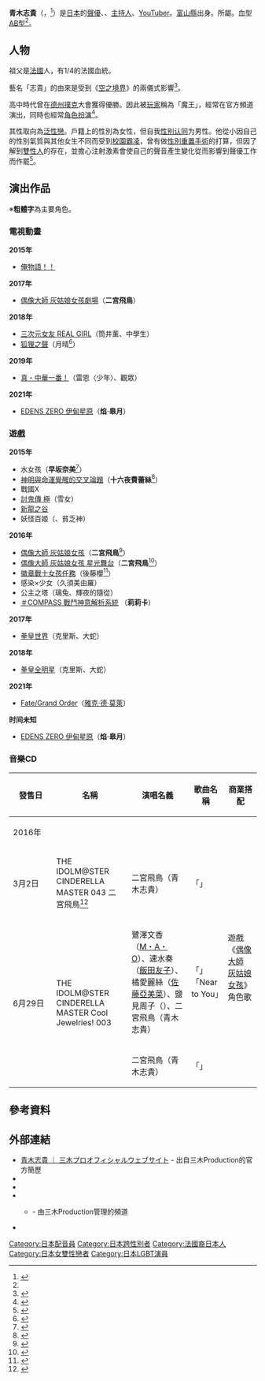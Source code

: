 {{配音員
|姓名 = 青木志貴
|類型 = 
|圖片 = 
|圖片尺寸 = 
|圖片簡介 = 
|原名 = 
|外文名 = 青木志貴
|外文 = 日文
|羅馬拼音 = Aoki Shiki
|英文名 = 
|暱稱 = 魔王<ref name="mikipro" />、eerie<ref name="mikipro" />、志貴君（しきくん）<ref>{{Cite web|url=http://archive.is/s0VDT|title=デレラジ☆ 第25回|publisher={{Tsl|ja|HiBiKi Radio Station}}|accessdate=2017-02-21}}（2016年10月19日時點的[[archive.is|archive.is]]）</ref>、Johann（ヨハン）<ref>{{Cite tweet|author={{Tsl|ja|篠崎高志}}|user=takashi0615|number=1107500167194828800|title=パーソナリティは一ノ瀬志希役の藍原ことみさん、二宮飛鳥役の青木志貴さん、脇山珠美役の嘉山未紗さん、上条春菜役の長島光那さん。トミーヨハンジョンロンです。|date=2019-03-18|accessdate=2019-03-27}}</ref>
|其他藝名 = 
|國籍 =
|民族 =
|籍貫 = 
|出生地= {{JPN}}・[[富山縣|富山縣]]
|生年= 1990
|生月= 1
|生日= 14
|歿年= 
|歿月= 
|歿日= 
|逝世日期 = 
|逝世地點 = 
|職業 = 
|三圍 = 
|教育程度 = 
|宗教信仰 =
|配偶 = 
|兒女 = 
|父母 = 
|出身地 = 
|出道作 = 
|代表作 = 
|活動時期 = 
|活躍年代 = 
|唱片公司 =
|所屬 = {{Tsl|ja|三木プロダクション|三木Production}}
|網站 = 
|相關團體 =
|module= {{Japanese|embed=yes|japanese=青木 志貴|kana=あおき しき|romaji=Aoki Shiki}}
}}
{{Infobox YouTube personality
| name                 = 青木志貴
| channel_display_name = 青木志貴
| channel_url          = UCiuLASWSIhHSg6ErBO_daGw
| years_active         = 2018年11月20日 -
| genre                = 
| subscribers          = 13.7萬人
| views                = 12,298,119次
| catchphrase(s)       = HELLO WORLD
| silver_button        = yes
| silver_year          = 2020
| gold_button          = 
| gold_year            = 
| stats_update         = {{dts|2021-1-2}}
}}
'''青木志貴'''（{{jpn|j='''青木 志貴'''|hg=あおき しき|rm=Aoki Shiki}}，{{bd|1990年|1月14日|catIdx=Aoki Shiki}}<ref name="mikipro">{{Cite web|publisher=三木プロオフィシャルウェブサイト |url=http://www.mikipro.co.jp/talent/tarent_profile/aokishiki.html |title=青木 志貴 |accessdate=2016-03-02}}</ref>）是[[日本|日本]]的[[聲優|聲優]]、{{Tsl|ja|舞台俳優|舞台演員}}、[[主持人|主持人]]、[[YouTuber|YouTuber]]。[[富山縣|富山縣]]出身。{{Tsl|ja|三木プロダクション|三木Production}}所屬。血型[[ABO式血液型|AB型]]<ref name="mikipro" />。

== 人物 ==
祖父是[[法國|法國]]人，有1/4的法國血統。

藝名「志貴」的由來是受到《[[空之境界|空之境界]]》的兩儀式影響<ref>{{Cite web|url=https://twitter.com/eerie_eery/status/341072523544387584|title=実はシキという名前の響きは空の境界の両儀式からとっているのです！|publisher=twitter|accessdate=2016-09-01}}</ref>。

高中時代曾在[[德州撲克|德州撲克]]大會獲得優勝。因此被[[玩家|玩家]]稱為「魔王」，經常在官方頻道演出，同時也經常[[角色扮演|角色扮演]]<ref name="2016.10.15">{{Cite web|url=http://mantan-web.jp/2016/10/15/20161015dog00m200014000c.html|title=青木志貴の魔王式随想：ゲーム実況で開けたミライ|date=2016-10-15|accessdate=2017-01-28|publisher=MANTANWEB（まんたんウェブ）}}</ref>。

其性取向為[[泛性戀|泛性戀]]。戶籍上的性別為女性，但自我[[性别认同|性别认同]]为男性。他從小因自己的性別氣質與其他女生不同而受到[[校園霸凌|校園霸凌]]，曾有做[[性別重置手術|性別重置手術]]的打算，但因了解到[[雙性人|雙性人]]的存在，並擔心注射激素會使自己的聲音產生變化從而影響到聲優工作而作罷<ref>{{cite web |author1=青木志貴 |title=僕の性別について |url=https://www.youtube.com/watch?v=IYz_sQNUEfY |website=YouTube}}</ref>。

== 演出作品 ==
※'''粗體字'''為主要角色。
=== 電視動畫 ===
'''2015年'''
* [[俺物語！！|俺物語！！]]
'''2017年'''
* [[偶像大師_灰姑娘女孩|偶像大師 灰姑娘女孩劇場]]（'''二宮飛鳥'''）
'''2018年'''
* [[三次元女友|三次元女友 REAL GIRL]]（筒井薰、中學生）
* [[狐狸之聲|狐狸之聲]]（月晴<ref>{{Cite web|url=http://kitsune-no-koe.com/staff.html|title=製作人員、聲優|work=電視動畫「狐狸之聲」官方網站|accessdate=2018-09-06|archive-date=2018-09-06|archive-url=https://web.archive.org/web/20180906014016/http://kitsune-no-koe.com/staff.html|dead-url=no}}</ref>）
'''2019年'''
* [[中華一番！|真・中華一番！]]（雷恩〈少年〉、觀眾）
'''2021年'''
* [[EDENS_ZERO_伊甸星原|EDENS ZERO 伊甸星原]]（'''焰·皋月'''）

=== 遊戲 ===
'''2015年'''
* 水女孩（'''早坂奈美'''<ref>{{Cite web |publisher=ウォーターガール ～WaterGirl～ 公式サイト |url=http://app.wgirl2015.com |title=ウォーターガール ～WaterGirl～ 公式サイト |accessdate=2016-01-31 |deadurl=yes |archiveurl=https://web.archive.org/web/20160123150229/http://app.wgirl2015.com/ |archivedate=2016-01-23 }}</ref>）
* [[神明與命運覺醒的交叉論題|神明與命運覺醒的交叉論題]]（'''十六夜費蕾絲'''<ref>{{Cite web|publisher=神様と運命覚醒のクロステーゼ|url= http://nippon1.jp/consumer/kamikuro/main.html|title=神様と運命覚醒のクロステーゼ|accessdate=2016-01-31}}</ref>）
* 戰國X
* [[討鬼傳_極|討鬼傳 極]]（雪女）
* [[新龍之谷|新龍之谷]]
* 妖怪百姬（{{lang|ja|ぶらぶら}}、貧乏神） 
'''2016年'''
* [[偶像大師_灰姑娘女孩|偶像大師 灰姑娘女孩]]（'''二宮飛鳥'''<ref>{{Cite web|url=https://twitter.com/eerie_eery/status/693721835536449536 |title= 『アイドルマスターシンデレラガールズ』にて『二宮飛鳥』役を務めさせていただきます|publisher=twitter|accessdate=2016-01-31}}</ref>）
* [[偶像大師_灰姑娘女孩_星光舞台|偶像大師 灰姑娘女孩 星光舞台]]（'''二宮飛鳥'''<ref>{{Cite web|url=https://twitter.com/imascg_stage/status/704909127194169344|title=以下二人のアイドルのセリフにボイスを追加しました。|publisher=twitter|accessdate=2016-03-01}}</ref>）
* [[徽章戰士女孩任務|徽章戰士女孩任務]]（後藤櫻<ref>{{Cite journal|journal=[[Fami通|Fami通]]|issue=2016年1月21日增刊號|title=キャラクター|publisher=[[KADOKAWA|KADOKAWA]]|date=2016-01-07}}</ref>）
* 感染×少女（久須美由羅）
* 公主之塔（璃兔、輝夜的隨從）
* [[＃COMPASS_戰鬥神意解析系統|＃COMPASS 戰鬥神意解析系統]] （'''莉莉卡'''）
'''2017年'''
* [[拳皇|拳皇世界]]（克里斯、大蛇）
'''2018年'''
* [[拳皇|拳皇全明星]]（克里斯、大蛇）
'''2021年'''
* [[Fate/Grand_Order|Fate/Grand Order]]（[[雅克·德·莫萊|雅克·德·莫萊]]）
'''时间未知'''
* [[EDENS_ZERO_伊甸星原|EDENS ZERO 伊甸星原]]（'''焰·皋月'''）

=== 音樂CD ===
{| class="wikitable" style="font-size:small"
! style="width:4.5em"|發售日 !! 名稱 !! 演唱名義 !! 歌曲名稱 !! 商業搭配
|-
! colspan="6" | 2016年
|-
| 3月2日 || THE IDOLM@STER CINDERELLA MASTER 043 二宮飛鳥<ref>{{cite web|url=http://columbia.jp/idolmaster/imasnews/160205.html|title=シンデレラガールズのCDシリーズ「THE IDOLM＠STER CINDERELLA MASTER」第9弾の発売日や担当キャスト、ジャケットなど詳細決定！！|date=2016-02-05|accessdate=2016-02-05|work=[[偶像大师_灰姑娘女孩|偶像大师 灰姑娘女孩]]|publisher=[[日本哥伦比亚|日本哥伦比亚]]|archive-date=2016-02-05|archive-url=https://web.archive.org/web/20160205111623/http://columbia.jp/idolmaster/imasnews/160205.html|dead-url=no}}</ref>
| 二宮飛鳥（青木志貴）
| 「{{lang|ja|共鳴世界の存在論}}」
| rowspan="3" | 遊戲《[[偶像大師_灰姑娘女孩|偶像大師 灰姑娘女孩]]》角色歌
|-
| rowspan="2" | 6月29日 || rowspan="2" | THE IDOLM@STER CINDERELLA MASTER Cool Jewelries! 003
| 鷺澤文香（[[市道真央|M・A・O]]）、速水奏（[[飯田友子|飯田友子]]）、橘愛麗絲（[[佐藤亞美菜|佐藤亞美菜]]）、鹽見周子（{{lang|ja|ルゥ・ティン}}）、二宮飛鳥（青木志貴）
| 「{{lang|ja|咲いてJewel}}」<br />「Near to You」
|-
| 二宮飛鳥（青木志貴）
| 「{{lang|ja|スカイクラッドの観測者}}」
|}

== 參考資料 ==
{{Reflist|2}}

== 外部連結 ==
* [https://www.mikipro.co.jp/talent/tarent_profile/aokishiki.html 青木志貴 ｜ 三木プロオフィシャルウェブサイト] - 出自三木Production的官方簡歷
* {{Twitter}}
* {{Instagram|name=shiki aoki}}
* {{YouTube|channel=UCiuLASWSIhHSg6ErBO_daGw}}
** {{Youtube|channel = UCOAuTpIZIwPiVSkt6YRv1fg|shiki aoki official}} - 由三木Production管理的頻道
* {{Twitch}}

{{DEFAULTSORT:Aoki Shiki}}
[[Category:日本配音員|Category:日本配音員]]
[[Category:日本跨性別者|Category:日本跨性別者]]
[[Category:法國裔日本人|Category:法國裔日本人]]
[[Category:日本女雙性戀者|Category:日本女雙性戀者]]
[[Category:日本LGBT演員|Category:日本LGBT演員]]